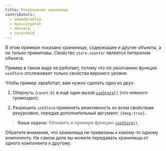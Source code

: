 ```yaml
---
title: Рекурсивное хранилище
contributors:
  - adamdbradley
  - manucorporat
  - mhevery
  - corscheid
---
```


В этом примере показано хранилище, содержащее и другие объекты, а не только примитивы. Свойство `store.counter` является литералом объекта.

Пример в таком виде не работает, потому что по умолчанию функция `useStore` отслеживает только свойства верхнего уровня.

Чтобы пример заработал, вам нужно сделать одно из двух:

1. Обернуть `{count:0}` в ещё один вызов [`useStore()`](/docs/(qwik)/components/state/index.mdx#usestore) (что немного громоздко);

1. Разрешить `useStore` применять реактивность ко всем свойствам рекурсивно, передав дополнительный аргумент: `{deep:true}`.

> **Ваша задача:** Обновить в примере функцию [`useStore()`](/docs/(qwik)/components/state/index.mdx#usestore).

Обратите внимание, что хранилища не привязаны к какому-то одному компоненту. На самом деле вы можете передавать хранилища от одного компонента к другому.
